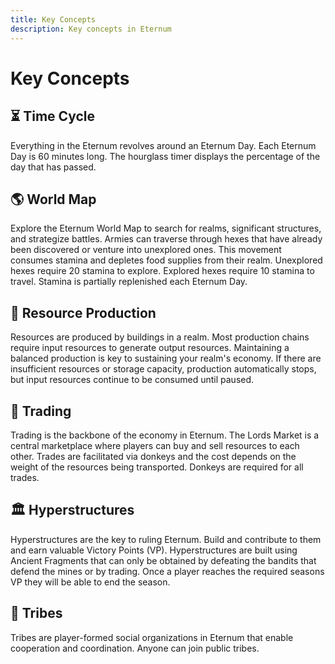```yaml
---
title: Key Concepts
description: Key concepts in Eternum
---
```


# Key Concepts

## ⏳ Time Cycle

Everything in the Eternum revolves around an Eternum Day. Each Eternum Day is 60 minutes long. The hourglass timer
displays the percentage of the day that has passed.

## 🌎 World Map

Explore the Eternum World Map to search for realms, significant structures, and strategize battles. Armies can traverse
through hexes that have already been discovered or venture into unexplored ones. This movement consumes stamina and
depletes food supplies from their realm. Unexplored hexes require 20 stamina to explore. Explored hexes require 10
stamina to travel. Stamina is partially replenished each Eternum Day.

## 💎 Resource Production

Resources are produced by buildings in a realm. Most production chains require input resources to generate output
resources. Maintaining a balanced production is key to sustaining your realm's economy. If there are insufficient
resources or storage capacity, production automatically stops, but input resources continue to be consumed until paused.

## 🤝 Trading

Trading is the backbone of the economy in Eternum. The Lords Market is a central marketplace where players can buy and
sell resources to each other. Trades are facilitated via donkeys and the cost depends on the weight of the resources
being transported. Donkeys are required for all trades.

## 🏛️ Hyperstructures

Hyperstructures are the key to ruling Eternum. Build and contribute to them and earn valuable Victory Points (VP).
Hyperstructures are built using Ancient Fragments that can only be obtained by defeating the bandits that defend the
mines or by trading. Once a player reaches the required seasons VP they will be able to end the season.

## 👥 Tribes

Tribes are player-formed social organizations in Eternum that enable cooperation and coordination. Anyone can join
public tribes.
